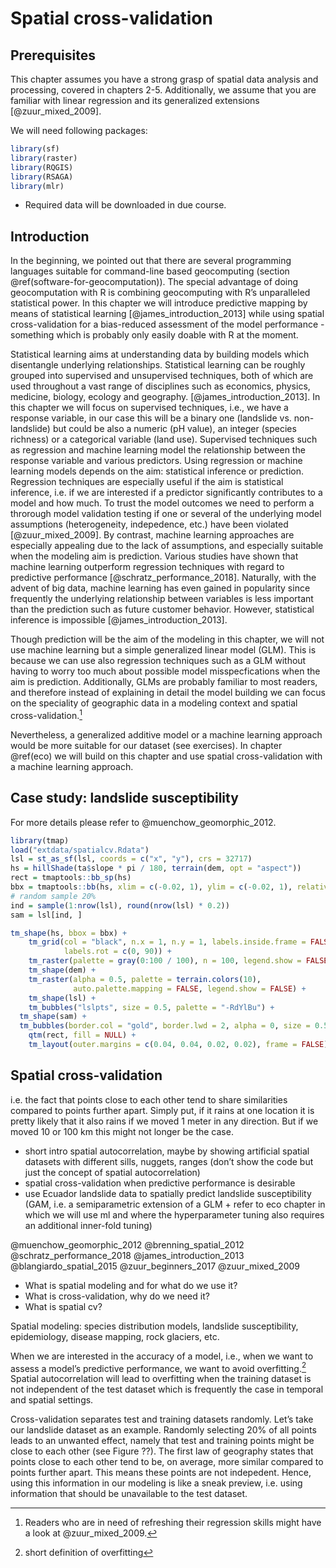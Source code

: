 # Spatial cross-validation {#spatial-cv}

## Prerequisites {-}

This chapter assumes you have a strong grasp of spatial data analysis and processing, covered in chapters 2-5.
Additionally, we assume that you are familiar with linear regression and its generalized extensions [@zuur_mixed_2009].

We will need following packages:

```r
library(sf)
library(raster)
library(RQGIS)
library(RSAGA)
library(mlr)
```

- Required data will be downloaded in due course.

## Introduction
In the beginning, we pointed out that there are several programming languages suitable for command-line based geocomputing (section \@ref(software-for-geocomputation)).
The special advantage of doing geocomputation with R is combining geocomputing with R's unparalleled statistical power.
In this chapter we will introduce predictive mapping by means of statistical learning [@james_introduction_2013] while using spatial cross-validation for a bias-reduced assessment of the model performance - something which is probably only easily doable with R at the moment.

Statistical learning aims at understanding data by building models which disentangle underlying relationships.
Statistical learning can be roughly grouped into supervised and unsupervised techniques, both of which are used throughout a vast range of disciplines such as economics, physics, medicine, biology, ecology and geography. [@james_introduction_2013].
In this chapter we will focus on supervised techniques, i.e., we have a response variable, in our case this will be a binary one (landslide vs. non-landslide) but could be also a numeric (pH value), an integer (species richness) or a categorical variable (land use).
Supervised techniques such as regression and machine learning model the relationship between the response variable and various predictors.
Using regression or machine learning models depends on the aim: statistical inference or prediction.
Regression techniques are especially useful if the aim is statistical inference, i.e. if we are interested if a predictor significantly contributes to a model and how much.
To trust the model outcomes we need to perform a throrough model validation testing if one or several of the underlying model assumptions (heterogeneity, indepedence, etc.) have been violated [@zuur_mixed_2009].
By contrast, machine learning approaches are especially appealing due to the lack of assumptions, and especially suitable when the modeling aim is prediction.
Various studies have shown that machine learning outperform regression techniques with regard to predictive performance [@schratz_performance_2018]. <!-- add one more source -->
Naturally, with the advent of big data, machine learning has even gained in popularity since frequently the underlying relationship between variables is less important than the prediction such as future customer behavior.
However, statistical inference is impossible [@james_introduction_2013]. 

Though prediction will be the aim of the modeling in this chapter, we will not use machine learning but a simple generalized linear model (GLM).
This is because we can use also regression techniques such as a GLM without having to worry too much about possible model misspecfications when the aim is prediction.
Additionally, GLMs are probably familiar to most readers, and therefore instead of explaining in detail the model building we can focus on the speciality of geographic data in a modeling context and spatial cross-validation.^[Readers who are in need of refreshing their regression skills might have a look at @zuur_mixed_2009.]
<!-- write 4-5 lines with regard to cross-validation -->

Nevertheless, a generalized additive model or a machine learning approach would be more suitable for our dataset (see exercises).
In chapter \@ref(eco) we will build on this chapter and use spatial cross-validation with a machine learning approach.

## Case study: landslide susceptibility {#case-study}

For more details please refer to @muenchow_geomorphic_2012.

```r
library(tmap)
load("extdata/spatialcv.Rdata")
lsl = st_as_sf(lsl, coords = c("x", "y"), crs = 32717)
hs = hillShade(ta$slope * pi / 180, terrain(dem, opt = "aspect"))
rect = tmaptools::bb_sp(hs)
bbx = tmaptools::bb(hs, xlim = c(-0.02, 1), ylim = c(-0.02, 1), relative = TRUE)
# random sample 20%
ind = sample(1:nrow(lsl), round(nrow(lsl) * 0.2))
sam = lsl[ind, ]

tm_shape(hs, bbox = bbx) +
	tm_grid(col = "black", n.x = 1, n.y = 1, labels.inside.frame = FALSE,
	        labels.rot = c(0, 90)) +
	tm_raster(palette = gray(0:100 / 100), n = 100, legend.show = FALSE) +
	tm_shape(dem) +
	tm_raster(alpha = 0.5, palette = terrain.colors(10),
	          auto.palette.mapping = FALSE, legend.show = FALSE) +
	tm_shape(lsl) + 
	tm_bubbles("lslpts", size = 0.5, palette = "-RdYlBu") +
  tm_shape(sam) +
  tm_bubbles(border.col = "gold", border.lwd = 2, alpha = 0, size = 0.5) +
	qtm(rect, fill = NULL) +
	tm_layout(outer.margins = c(0.04, 0.04, 0.02, 0.02), frame = FALSE)
```


## Spatial cross-validation

i.e. the fact that points close to each other tend to share similarities compared to points further apart.
Simply put, if it rains at one location it is pretty likely that it also rains if we moved 1 meter in any direction.
But if we moved 10 or 100 km this might not longer be the case. 


- short intro spatial autocorrelation, maybe by showing artificial spatial datasets with different sills, nuggets, ranges (don't show the code but just the concept of spatial autocorrelation)
- spatial cross-validation when predictive performance is desirable 
- use Ecuador landslide data to spatially predict landslide susceptibility (GAM, i.e. a semiparametric extension of a GLM + refer to eco chapter in which we will use ml and where the hyperparameter tuning also requires an additional inner-fold tuning)

@muenchow_geomorphic_2012
@brenning_spatial_2012
@schratz_performance_2018
@james_introduction_2013
@blangiardo_spatial_2015
@zuur_beginners_2017
@zuur_mixed_2009

- What is spatial modeling and for what do we use it?
- What is cross-validation, why do we need it?
- What is spatial cv?

Spatial modeling: species distribution models, landslide susceptibility, epidemiology, disease mapping, rock glaciers, etc.

When we are interested in the accuracy of a model, i.e., when we want to assess a model's predictive performance, we want to avoid overfitting.^[short definition of overfitting]
Spatial autocorrelation will lead to overfitting when the training dataset is not independent of the test dataset which is frequently the case in temporal and spatial settings.

Cross-validation separates test and training datasets randomly.
Let's take our landslide dataset as an example.
Randomly selecting 20% of all points leads to an unwanted effect, namely that test and training points might be close to each other (see Figure ??).
The first law of geography states that points close to each other tend to be, on average, more similar compared to points further apart.
This means these points are not indepedent.
Hence, using this information in our modeling is like a sneak preview, i.e. using information that should be unavailable to the test dataset.

<!--
Usually people seek to accomplish one of the following aims when using supervised statistical learning techniques: 

1. Spatial prediction of the response variable
2. Inference about the relationship between response and predictors

In the latter case, we need to make sure to comply with all model assumptions (normality, heterogeneity, independence).
Spatial predictions are easier since we can argue that, the predictive performance of a model incorporating a (spatial) correlation structure is on average the same as for a model without a spatial correlation structure.
This is the reason why machine learning techniques (no explicit model assumptions) are so popular when the goal is a good prediction.
-->